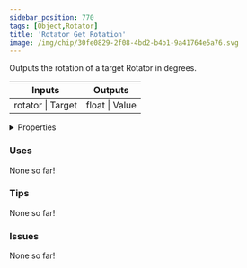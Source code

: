 ```yaml
---
sidebar_position: 770
tags: [Object,Rotator]
title: 'Rotator Get Rotation'
image: /img/chip/30fe0829-2f08-4bd2-b4b1-9a41764e5a76.svg
---
```


Outputs the rotation of a target Rotator in degrees.



<IChip uuid="30fe0829-2f08-4bd2-b4b1-9a41764e5a76"/>

<table><thead><tr><th>Inputs</th><th>Outputs</th></tr></thead><tbody><tr><td>rotator | Target</td><td>float | Value</td></tr></tbody></table>

<details>
  <summary>Properties</summary>
  <div>
    <div>
    <table>
      <tbody>
        <tr>
          <td>Is beta required?</td>
          <td>No</td>
        </tr>
        <tr>
          <td>Is chip a trolling risk?</td>
          <td>No</td>
        </tr>
        <tr>
          <td>Is chip a role assignment risk?</td>
          <td>No</td>
        </tr>
        <tr>
          <td>Chip UUID</td>
          <td>30fe0829-2f08-4bd2-b4b1-9a41764e5a76</td>
        </tr>
        <tr>
          <td>Room availability</td>
          <td>Available everywhere</td>
        </tr>
      </tbody>
    </table>
    </div>
  </div>
</details>

### Uses

None so far!

### Tips

None so far!

### Issues

None so far!